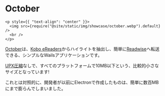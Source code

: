 # October

```mdx-code-block
<p style={{ "text-align": "center" }}>
  <img src={require("@site/static/img/showcase/october.webp").default} />
  <br />
</p>
```

[October](https://october.utf9k.net)は、[Kobo eReaders](https://en.wikipedia.org/wiki/Kobo_eReader)からハイライトを抽出し、簡単に[Readwise](https://readwise.io)へ転送できる、シンプルなWailsアプリケーションです。

[UPX圧縮](https://upx.github.io/)なしで、すべてのプラットフォームで10MB以下という、比較的小さなサイズとなっています!

これとは対照的に、開発者が以前にElectronで作成したものは、簡単に数百MBにまで膨らんでしまいました。
